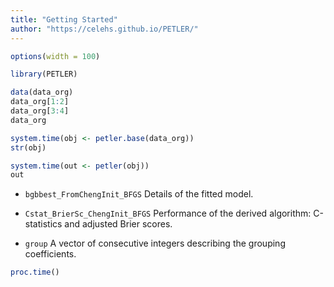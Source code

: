 ```yaml
---
title: "Getting Started"
author: "https://celehs.github.io/PETLER/"
---
```


```r
options(width = 100)
```

```r
library(PETLER)
```

```r
data(data_org)
data_org[1:2]
data_org[3:4]
data_org
```

```r
system.time(obj <- petler.base(data_org))
str(obj)
```

```r
system.time(out <- petler(obj))
out
```

- `bgbbest_FromChengInit_BFGS` Details of the fitted model.

- `Cstat_BrierSc_ChengInit_BFGS` Performance of the derived algorithm: C-statistics and adjusted Brier scores.

- `group` A vector of consecutive integers describing the grouping coefficients.

```r
proc.time()
```
